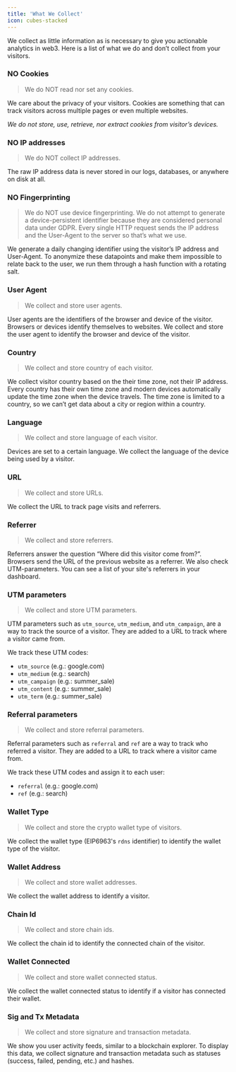 ```yaml
---
title: 'What We Collect'
icon: cubes-stacked
---
```


We collect as little information as is necessary to give you actionable analytics in web3. 
Here is a list of what we do and don’t collect from your visitors.

### NO Cookies

> We do NOT read nor set any cookies.

We care about the privacy of your visitors. Cookies are something that can track visitors across multiple pages or even multiple websites. 

*We do not store, use, retrieve, nor extract cookies from visitor’s devices.*

### NO IP addresses

> We do NOT collect IP addresses.

The raw IP address data is never stored in our logs, databases, or anywhere on disk at all.

### NO Fingerprinting

> We do NOT use device fingerprinting.
We do not attempt to generate a device-persistent identifier because they are considered personal data under GDPR. 
Every single HTTP request sends the IP address and the User-Agent to the server so that’s what we use. 

We generate a daily changing identifier using the visitor’s IP address and User-Agent. 
To anonymize these datapoints and make them impossible to relate back to the user, we run them through a hash function with a rotating salt.

### User Agent

> We collect and store user agents.

User agents are the identifiers of the browser and device of the visitor. Browsers or devices identify themselves to websites. 
We collect and store the user agent to identify the browser and device of the visitor.

### Country

> We collect and store country of each visitor.

We collect visitor country based on the their time zone, not their IP address. Every country has their own time zone and modern devices automatically update the time zone when the device travels. 
The time zone is limited to a country, so we can’t get data about a city or region within a country.

### Language

> We collect and store language of each visitor.

Devices are set to a certain language. We collect the language of the device being used by a visitor.

### URL

> We collect and store URLs.

We collect the URL to track page visits and referrers.

### Referrer

> We collect and store referrers.

Referrers answer the question “Where did this visitor come from?”. Browsers send the URL of the previous website as a referrer. 
We also check UTM-parameters. You can see a list of your site's referrers in your dashboard.

### UTM parameters

> We collect and store UTM parameters.

UTM parameters such as `utm_source`, `utm_medium`, and `utm_campaign`, are a way to track the source of a visitor. 
They are added to a URL to track where a visitor came from.

We track these UTM codes:

- `utm_source` (e.g.: google.com)
- `utm_medium` (e.g.: search)
- `utm_campaign` (e.g.: summer_sale)
- `utm_content` (e.g.: summer_sale)
- `utm_term` (e.g.: summer_sale)

### Referral parameters

> We collect and store referral parameters.

Referral parameters such as `referral` and `ref` are a way to track who referred a visitor. 
They are added to a URL to track where a visitor came from.

We track these UTM codes and assign it to each user:

- `referral` (e.g.: google.com)
- `ref` (e.g.: search)

### Wallet Type

> We collect and store the crypto wallet type of visitors.

We collect the wallet type (EIP6963's `rdns` identifier) to identify the wallet type of the visitor.

### Wallet Address

> We collect and store wallet addresses.

We collect the wallet address to identify a visitor.

### Chain Id

> We collect and store chain ids.

We collect the chain id to identify the connected chain of the visitor.

### Wallet Connected

> We collect and store wallet connected status.

We collect the wallet connected status to identify if a visitor has connected their wallet.

### Sig and Tx Metadata

> We collect and store signature and transaction metadata.

We show you user activity feeds, similar to a blockchain explorer.
To display this data, we collect signature and transaction metadata such as statuses (success, failed, pending, etc.) and hashes.
